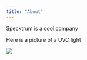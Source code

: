 ---
title: "About"
---

Specktrum is a cool company

Here is a picture of a UVC light

![](IMG_0044.jpg)

